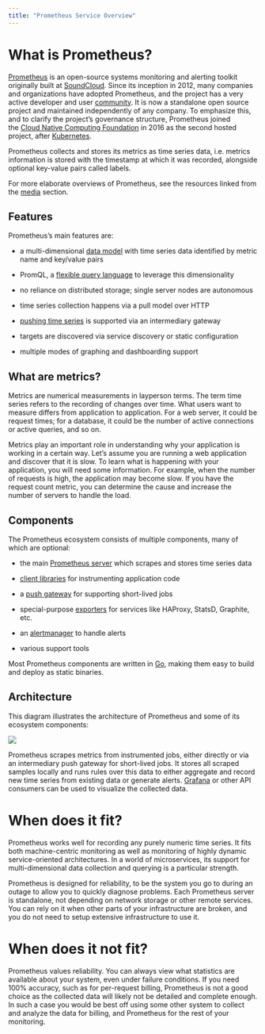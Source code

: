 ```yaml
---
title: "Prometheus Service Overview"
---
```


# What is Prometheus?

[Prometheus](https://github.com/prometheus) is an open-source systems monitoring and alerting toolkit originally built at [SoundCloud](https://soundcloud.com/). Since its inception in 2012, many companies and organizations have adopted Prometheus, and the project has a very active developer and user [community](https://prometheus.io/community). It is now a standalone open source project and maintained independently of any company. To emphasize this, and to clarify the project’s governance structure, Prometheus joined the [Cloud Native Computing Foundation](https://cncf.io/) in 2016 as the second hosted project, after [Kubernetes](http://kubernetes.io/).

Prometheus collects and stores its metrics as time series data, i.e. metrics information is stored with the timestamp at which it was recorded, alongside optional key-value pairs called labels.

For more elaborate overviews of Prometheus, see the resources linked from the [media](https://prometheus.io/docs/introduction/media/) section.

## Features

Prometheus’s main features are:

* a multi-dimensional [data model](https://prometheus.io/docs/concepts/data_model/) with time series data identified by metric name and key/value pairs

* PromQL, a [flexible query language](https://prometheus.io/docs/prometheus/latest/querying/basics/) to leverage this dimensionality

* no reliance on distributed storage; single server nodes are autonomous

* time series collection happens via a pull model over HTTP

* [pushing time series](https://prometheus.io/docs/instrumenting/pushing/) is supported via an intermediary gateway

* targets are discovered via service discovery or static configuration

* multiple modes of graphing and dashboarding support

## What are metrics?

Metrics are numerical measurements in layperson terms. The term time series refers to the recording of changes over time. What users want to measure differs from application to application. For a web server, it could be request times; for a database, it could be the number of active connections or active queries, and so on.

Metrics play an important role in understanding why your application is working in a certain way. Let’s assume you are running a web application and discover that it is slow. To learn what is happening with your application, you will need some information. For example, when the number of requests is high, the application may become slow. If you have the request count metric, you can determine the cause and increase the number of servers to handle the load.

## Components

The Prometheus ecosystem consists of multiple components, many of which are optional:

* the main [Prometheus server](https://github.com/prometheus/prometheus) which scrapes and stores time series data

* [client libraries](https://prometheus.io/docs/instrumenting/clientlibs/) for instrumenting application code

* a [push gateway](https://github.com/prometheus/pushgateway) for supporting short-lived jobs

* special-purpose [exporters](https://prometheus.io/docs/instrumenting/exporters/) for services like HAProxy, StatsD, Graphite, etc.

* an [alertmanager](https://github.com/prometheus/alertmanager) to handle alerts

* various support tools

Most Prometheus components are written in [Go](https://golang.org/), making them easy to build and deploy as static binaries.

## Architecture

This diagram illustrates the architecture of Prometheus and some of its ecosystem components:

![](https://prometheus.io/assets/architecture.png)

Prometheus scrapes metrics from instrumented jobs, either directly or via an intermediary push gateway for short-lived jobs. It stores all scraped samples locally and runs rules over this data to either aggregate and record new time series from existing data or generate alerts. [Grafana](https://grafana.com/) or other API consumers can be used to visualize the collected data.

# When does it fit?

Prometheus works well for recording any purely numeric time series. It fits both machine-centric monitoring as well as monitoring of highly dynamic service-oriented architectures. In a world of microservices, its support for multi-dimensional data collection and querying is a particular strength.

Prometheus is designed for reliability, to be the system you go to during an outage to allow you to quickly diagnose problems. Each Prometheus server is standalone, not depending on network storage or other remote services. You can rely on it when other parts of your infrastructure are broken, and you do not need to setup extensive infrastructure to use it.

# When does it not fit?

Prometheus values reliability. You can always view what statistics are available about your system, even under failure conditions. If you need 100% accuracy, such as for per-request billing, Prometheus is not a good choice as the collected data will likely not be detailed and complete enough. In such a case you would be best off using some other system to collect and analyze the data for billing, and Prometheus for the rest of your monitoring.